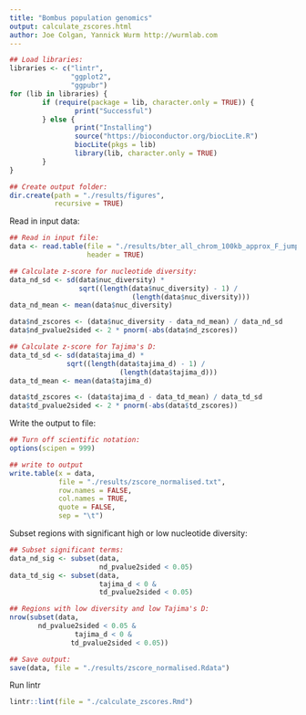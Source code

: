 ```yaml
---
title: "Bombus population genomics"
output: calculate_zscores.html
author: Joe Colgan, Yannick Wurm http://wurmlab.com
---
```


```r
## Load libraries:
libraries <- c("lintr",
               "ggplot2",
               "ggpubr")
for (lib in libraries) {
        if (require(package = lib, character.only = TRUE)) {
                print("Successful")
        } else {
                print("Installing")
                source("https://bioconductor.org/biocLite.R")
                biocLite(pkgs = lib)
                library(lib, character.only = TRUE)
        }
}

## Create output folder:
dir.create(path = "./results/figures",
           recursive = TRUE)
```

Read in input data:

```r
## Read in input file:
data <- read.table(file = "./results/bter_all_chrom_100kb_approx_F_jump_size_zero.txt",
                   header = TRUE)

## Calculate z-score for nucleotide diversity:
data_nd_sd <- sd(data$nuc_diversity) *
                 sqrt((length(data$nuc_diversity) - 1) /
                              (length(data$nuc_diversity)))
data_nd_mean <- mean(data$nuc_diversity)

data$nd_zscores <- (data$nuc_diversity - data_nd_mean) / data_nd_sd
data$nd_pvalue2sided <- 2 * pnorm(-abs(data$nd_zscores))

## Calculate z-score for Tajima's D:
data_td_sd <- sd(data$tajima_d) *
              sqrt((length(data$tajima_d) - 1) /
                           (length(data$tajima_d)))
data_td_mean <- mean(data$tajima_d)

data$td_zscores <- (data$tajima_d - data_td_mean) / data_td_sd
data$td_pvalue2sided <- 2 * pnorm(-abs(data$td_zscores))
```

Write the output to file:

```r
## Turn off scientific notation:
options(scipen = 999)

## write to output
write.table(x = data,
            file = "./results/zscore_normalised.txt",
            row.names = FALSE,
            col.names = TRUE,
            quote = FALSE,
            sep = "\t")
```

Subset regions with significant high or low nucleotide diversity:

```r
## Subset significant terms:
data_nd_sig <- subset(data,
                      nd_pvalue2sided < 0.05)
data_td_sig <- subset(data,
                      tajima_d < 0 &
                      td_pvalue2sided < 0.05)

## Regions with low diversity and low Tajima's D:
nrow(subset(data,
       nd_pvalue2sided < 0.05 &
                tajima_d < 0 &
               td_pvalue2sided < 0.05))

## Save output:
save(data, file = "./results/zscore_normalised.Rdata")
```
Run lintr

```r
lintr::lint(file = "./calculate_zscores.Rmd")
```
